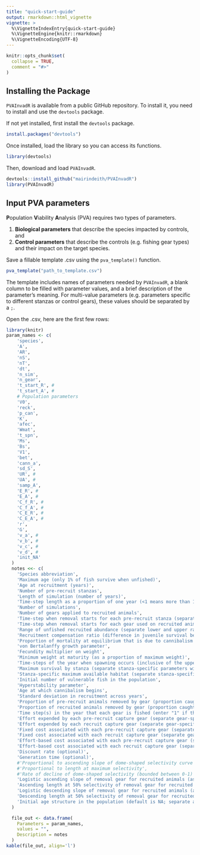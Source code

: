```yaml
---
title: "quick-start-guide"
output: rmarkdown::html_vignette
vignette: >
  %\VignetteIndexEntry{quick-start-guide}
  %\VignetteEngine{knitr::rmarkdown}
  %\VignetteEncoding{UTF-8}
---
```


```r
knitr::opts_chunk$set(
  collapse = TRUE,
  comment = "#>"
)
```

## Installing the Package

`PVAInvadR` is available from a public GitHub repository.
To install it, you need to install and use the `devtools` package.

If not yet installed, first install the `devtools` package.

```r
install.packages("devtools")
```

Once installed, load the library so you can access its functions.

```r
library(devtools)
```

Then, download and load `PVAInvadR`.

```r
devtools::install_github("mairindeith/PVAInvadR")
library(PVAInvadR)
```

## Input PVA parameters

**P**opulation **V**iability **A**nalysis (PVA) requires two types of parameters.

1. **Biological parameters** that describe the species impacted by controls, and
2. **Control parameters** that describe the controls (e.g. fishing gear types) and their impact on the target species.

Save a fillable template .csv using the `pva_template()` function.

```r
pva_template("path_to_template.csv")
```
The template includes names of parameters needed by `PVAInvadR`, a blank column to be filled with parameter values, and a brief description of the parameter's meaning.
For multi-value parameters (e.g. parameters specific to different stanzas or control gears), these values should be separated by a `;`.

Open the .csv, here are the first few rows:

```r
library(knitr)
param_names <- c(
    'species',
    'A',
    'AR',
    'nS',
    'nT',
    'dt',
    'n_sim',
    'n_gear',
    't_start_R', #
    't_start_A', #
    # Population parameters
    'V0',
    'reck',
    'p_can',
    'K',
    'afec',
    'Wmat',
    't_spn',
    'Ms',
    'Bs',
    'V1',
    'bet',
    'cann_a',
    'sd_S',
    'UR', #
    'UA', #
    'samp_A',
    'E_R', #
    'E_A', #
    'C_f_R', #
    'C_f_A', #
    'C_E_R', #
    'C_E_A', #
    'r',
    'G',
    'v_a', #
    'v_b', #
    'v_c', #
    'v_d', #
    'init_NA'
  )
  notes <<- c(
    'Species abbreviation',
    'Maximum age (only 1% of fish survive when unfished)',
    'Age at recruitment (years)',
    'Number of pre-recruit stanzas',
    'Length of simulation (number of years)',
    'Time-step length as a proportion of one year (<1 means more than 1 time step per year)',
    'Number of simulations',
    'Number of gears applied to recruited animals',
    'Time-step when removal starts for each pre-recruit stanza (separate stanza-specific parameters with ";")',
    'Time-step when removal starts for each gear used on recruited animals (separate gear-specific parameters with ";")',
    'Range of unfished recruited abundance (separate lower and upper range with ";")',
    'Recruitment compensation ratio (difference in juvenile survival between unfished and near-zero density)',
    'Proportion of mortality at equilibrium that is due to cannibalism',
    'von Bertalanffy growth parameter',
    'Fecundity multiplier on weight',
    'Minimum weight at maturity (as a proportion of maximum weight)',
    'Time-steps of the year when spawning occurs (inclusive of the upper time step; i.e. a range of 1-2 indicates that spawning occurs in the first and second time steps)',
    'Maximum survival by stanza (separate stanza-specific parameters with ";")',
    'Stanza-specific maximum available habitat (separate stanza-specific parameters with ";")',
    'Initial number of vulnerable fish in the population',
    'Hyperstability parameter',
    'Age at which cannibalism begins',
    'Standard deviation in recruitment across years',
    'Proportion of pre-recruit animals removed by gear (proportion caught per unit effort; separate stanza-specific parameters with ";")',
    'Proportion of recruited animals removed by gear (proportion caught per unit effort; separate gear-specific parameters with ";")',
    'Time step(s) in the year that each gear is fished (enter "1" if there is only 1 time step per year; separate gear-specific parameters with ";")',
    'Effort expended by each pre-recruit capture gear (separate gear-specific parameters with ";")',
    'Effort expended by each recruit capture gear (separate gear-specific parameters with ";")',
    'Fixed cost associated with each pre-recruit capture gear (separate stanza-specific parameters with ";")',
    'Fixed cost associated with each recruit capture gear (separate gear-specific parameters with ";")',
    'Effort-based cost associated with each pre-recruit capture gear (separate stanza-specific parameters with ";")',
    'Effort-based cost associated with each recruit capture gear (separate gear-specific parameters with ";")',
    'Discount rate (optional)',
    'Generation time (optional)',
    #'Proportional to ascending slope of dome-shaped selectivity curve',
    #'Proportional to length at maximum selectivity',
    #'Rate of decline of dome-shaped selectivity (bounded between 0-1)',
    'Logistic ascending slope of removal gear for recruited animals (as a proportion of Linf)',
    'Ascending length at 50% selectivity of removal gear for recruited animals (as a proportion of Linf)',
    'Logistic descending slope of removal gear for recruited animals (as a proportion of Linf)',
    'Descending length at 50% selectivity of removal gear for recruited animals (as a proportion of Linf)',
    'Initial age structure in the population (default is NA; separate age-specific population sizes with ";")'
  )

  file_out <- data.frame(
    Parameters = param_names,
    values = "",
    Description = notes
  )
kable(file_out, align='l')
```
